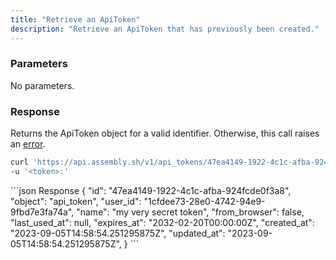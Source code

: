```yaml
---
title: "Retrieve an ApiToken"
description: "Retrieve an ApiToken that has previously been created."
---
```


### Parameters

No parameters.

### Response

Returns the ApiToken object for a valid identifier. Otherwise, this call raises an [error](../errors).


<RequestExample>

```bash GET /v1/api_tokens/:id
curl 'https://api.assembly.sh/v1/api_tokens/47ea4149-1922-4c1c-afba-924fcde0f3a8' \
-u '<token>:'
```

</RequestExample>

<ResponseExample>
```json Response
{
  "id": "47ea4149-1922-4c1c-afba-924fcde0f3a8",
  "object": "api_token",
  "user_id": "1cfdee73-28e0-4742-94e9-9fbd7e3fa74a",
  "name": "my very secret token",
  "from_browser": false,
  "last_used_at": null,
  "expires_at": "2032-02-20T00:00:00Z",
  "created_at": "2023-09-05T14:58:54.251295875Z",
  "updated_at": "2023-09-05T14:58:54.251295875Z",
}
```
</ResponseExample>

<Snippet file="snippet-assembly-sdk.mdx" />
